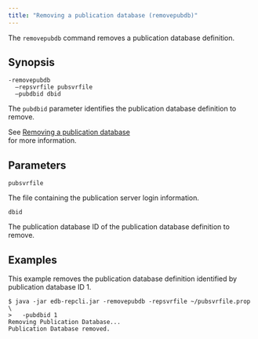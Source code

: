 ```yaml
---
title: "Removing a publication database (removepubdb)"
---
```


<div id="removing_publication_database" class="registered_link"></div>

The `removepubdb` command removes a publication database definition.

## Synopsis

```shell
-removepubdb
  –repsvrfile pubsvrfile
  –pubdbid dbid
```

The `pubdbid` parameter identifies the publication database definition to remove.

See [Removing a publication database](../../07_common_operations/06_managing_publication/07_removing_pub_database/#removing_pub_database)  
for more information.

## Parameters

`pubsvrfile`

The file containing the publication server login information.

`dbid`

The publication database ID of the publication database definition to remove.

## Examples

This example removes the publication database definition identified by publication database ID 1.

```shell
$ java -jar edb-repcli.jar -removepubdb -repsvrfile ~/pubsvrfile.prop \
>   -pubdbid 1
Removing Publication Database...
Publication Database removed.
```
